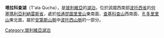 {{coord|19|44|30|S|65|36|52|W|display=title|region:BO_type:waterbody_source:GNS-enwiki}}

'''塔拉科查湖'''（T'ala Qucha），是[[玻利維亞|玻利維亞]]的[[湖泊|湖泊]]，位於該國西南部[[波托西省|波托西省]]的[[何塞瑪利亞利納雷斯省|何塞瑪利亞利納雷斯省]]，處於[[哈通昆圖里里山|哈通昆圖里里山]]東南面、[[查基科查山|查基科查山]]西南面、[[孔多里里山_(利納雷斯)|孔多里里山]]東北面，屬於[[安第斯山脈|安第斯山脈]]中[[波托西山脈|波托西山脈]]的一部分。

{{Bolivia-geo-stub}}
[[Category:玻利維亞湖泊|Category:玻利維亞湖泊]]